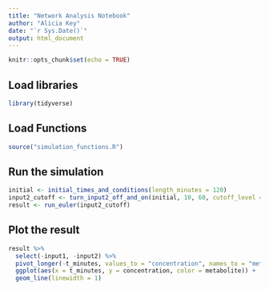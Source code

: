 ```yaml
---
title: "Network Analysis Notebook"
author: "Alicia Key"
date: "`r Sys.Date()`"
output: html_document
---
```


```r
knitr::opts_chunk$set(echo = TRUE)
```

## Load libraries

```r
library(tidyverse)
```

## Load Functions

```r
source("simulation_functions.R")
```

## Run the simulation

```r
initial <- initial_times_and_conditions(length_minutes = 120)
input2_cutoff <- turn_input2_off_and_on(initial, 10, 60, cutoff_level = 0.0)
result <- run_euler(input2_cutoff)
```

## Plot the result

```r
result %>%
  select(-input1, -input2) %>%
  pivot_longer(-t_minutes, values_to = "concentration", names_to = "metabolite") %>%
  ggplot(aes(x = t_minutes, y = concentration, color = metabolite)) +
  geom_line(linewidth = 1)
```

